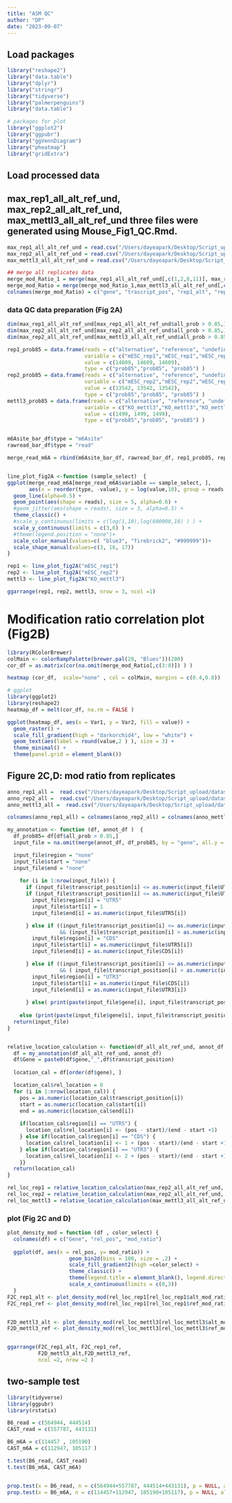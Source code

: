 ```yaml
---
title: "ASM QC"
author: "DP"
date: "2023-09-07"
---
```


## Load packages
```r
library("reshape2")
library("data.table")
library("dplyr")
library("stringr")
library("tidyverse")
library("palmerpenguins")
library("data.table")

# packages for plot 
library("ggplot2")
library("ggpubr")
library("ggVennDiagram")
library("pheatmap")
library("gridExtra")


```

## Load processed data 
## max_rep1_all_alt_ref_und, max_rep2_all_alt_ref_und, max_mettl3_all_alt_ref_und three files were generated using Mouse_Fig1_QC.Rmd. 
```r
max_rep1_all_alt_ref_und = read.csv("/Users/dayeapark/Desktop/Script_upload/datasets/processed_data/max_rep1_all_alt_ref_und.csv", sep = ",")
max_rep2_all_alt_ref_und = read.csv("/Users/dayeapark/Desktop/Script_upload/datasets/processed_data/max_rep2_all_alt_ref_und.csv", sep = ",")
max_mettl3_all_alt_ref_und = read.csv("/Users/dayeapark/Desktop/Script_upload/datasets/processed_data/max_mettl3_all_alt_ref_und.csv", sep = ",")

## merge all replicates data
merge_mod_Ratio_1 = merge(max_rep1_all_alt_ref_und[,c(1,2,8,11)], max_rep2_all_alt_ref_und[,c(1,2,8,11)], by = c("gene", "transcript_position"), all = TRUE)
merge_mod_Ratio = merge(merge_mod_Ratio_1,max_mettl3_all_alt_ref_und[,c(1,2,8,11)], by = c("gene", "transcript_position"), all = TRUE)
colnames(merge_mod_Ratio) = c("gene", "trascript_pos", "rep1_alt", "rep1_ref", "rep2_alt", "rep2_ref", "KO_alt", "KO_ref")

```


### data QC data preparation (Fig 2A)
```r
dim(max_rep1_all_alt_ref_und[max_rep1_all_alt_ref_und$all_prob > 0.85,]) # 14609
dim(max_rep2_all_alt_ref_und[max_rep2_all_alt_ref_und$all_prob > 0.85,]) # 13542
dim(max_rep2_all_alt_ref_und[max_mettl3_all_alt_ref_und$all_prob > 0.85,]) #1499

rep1_prob85 = data.frame(reads = c("alternative", "reference", "undefined"),
                         variable = c("mESC_rep1","mESC_rep1","mESC_rep1"),
                         value = c(14609, 14609, 14609),
                         type = c("prob85","prob85", "prob85") )
rep2_prob85 = data.frame(reads = c("alternative", "reference", "undefined"),
                         variable = c("mESC_rep2","mESC_rep2","mESC_rep2"),
                         value = c(13542, 13542, 13542),
                         type = c("prob85","prob85", "prob85") )
mettl3_prob85 = data.frame(reads = c("alternative", "reference", "undefined"),
                         variable = c("KO_mettl3","KO_mettl3","KO_mettl3"),
                         value = c(1499, 1499, 1499),
                         type = c("prob85","prob85", "prob85") )


m6Asite_bar_df$type = "m6Asite"
rawread_bar_df$type = "read"

merge_read_m6A = rbind(m6Asite_bar_df, rawread_bar_df, rep1_prob85, rep2_prob85, mettl3_prob85)


line_plot_fig2A <-function (sample_select)  {
ggplot(merge_read_m6A[merge_read_m6A$variable == sample_select, ],
       aes(x = reorder(type, -value), y = log(value,10), group = reads, color = reads) ) + 
  geom_line(alpha=0.5) +
  geom_point(aes(shape = reads), size = 5, alpha=0.6) +  
  #geom_jitter(aes(shape = reads), size = 3, alpha=0.5) +
  theme_classic() + 
  #scale_y_continuous(limits = c(log(1,10),log(600000,10) ) ) + 
  scale_y_continuous(limits = c(3,6) ) +
  #theme(legend.position = "none")+
  scale_color_manual(values=c( "blue3", "firebrick2", "#999999"))+
  scale_shape_manual(values=c(3, 16, 17))
}

rep1 <- line_plot_fig2A("mESC_rep1")
rep2 <- line_plot_fig2A("mESC_rep2")
mettl3 <- line_plot_fig2A("KO_mettl3")

ggarrange(rep1, rep2, mettl3, nrow = 3, ncol =1)

```


# Modification ratio correlation plot (Fig2B)
```r
library(RColorBrewer)
colMain <- colorRampPalette(brewer.pal(20, "Blues"))(200)
cor_df = as.matrix(cor(na.omit(merge_mod_Ratio[,c(3:8)]) ) )

heatmap (cor_df,  scale="none" , col = colMain, margins = c(0.4,0.8)) 

# ggplot
library(ggplot2)
library(reshape2)
heatmap_df = melt(cor_df, na.rm = FALSE )

ggplot(heatmap_df, aes(x = Var1, y = Var2, fill = value)) +
  geom_raster() + 
  scale_fill_gradient(high = "darkorchid4", low = "white") +
  geom_text(aes(label = round(value,2 ) ), size = 3) +
  theme_minimal() +
  theme(panel.grid = element_blank()) 

```


## Figure 2C,D: mod ratio from replicates
```r
anno_rep1_all =  read.csv("/Users/dayeapark/Desktop/Script_upload/datasets/annotation/annotation_max_rep1_all.csv", header = FALSE, sep = "\t")
anno_rep2_all =  read.csv("/Users/dayeapark/Desktop/Script_upload/datasets/annotation/annotation_max_rep2_all.csv", header = FALSE, sep = "\t")
anno_mettl3_all =  read.csv("/Users/dayeapark/Desktop/Script_upload/datasets/annotation/annotation_max_mettl3_all.csv", header = FALSE, sep = "\t")

colnames(anno_rep1_all) = colnames(anno_rep2_all) = colnames(anno_mettl3_all) = c("gene", "UTR5", "CDS", "UTR3")

my_annotation <- function (df, annot_df )  {
  df_prob85= df[df$all_prob > 0.85,]
  input_file = na.omit(merge(annot_df, df_prob85, by = "gene", all.y = TRUE))

  input_file$region = "none"
  input_file$start = "none"
  input_file$end = "none"
  
    for (i in 1:nrow(input_file)) {
      if (input_file$transcript_position[i] <= as.numeric(input_file$UTR3[i])) {
      if (input_file$transcript_position[i] <= as.numeric(input_file$UTR5[i]) ) {
        input_file$region[i] = "UTR5"
        input_file$start[i] = 1
        input_file$end[i] = as.numeric(input_file$UTR5[i])

      } else if ((input_file$transcript_position[i] <= as.numeric(input_file$CDS[i]) )
                 && (input_file$transcript_position[i] > as.numeric(input_file$UTR5[i]))) {
        input_file$region[i] = "CDS"
        input_file$start[i] = as.numeric(input_file$UTR5[i])
        input_file$end[i] = as.numeric(input_file$CDS[i])

      } else if ((input_file$transcript_position[i] <= as.numeric(input_file$UTR3[i]) )
                 && ( input_file$transcript_position[i] > as.numeric(input_file$CDS[i]) ) ){
        input_file$region[i] = "UTR3"
        input_file$start[i] = as.numeric(input_file$CDS[i])
        input_file$end[i] = as.numeric(input_file$UTR3[i])
        
      } else( print(paste(input_file$gene[i], input_file$transcript_position[i]))) }
      
    else (print(paste(input_file$gene[i], input_file$transcript_position[i]))) }
  return(input_file)
}


relative_location_calculation <- function(df_all_alt_ref_und, annot_df ) { 
  df = my_annotation(df_all_alt_ref_und, annot_df)
  df$Gene = paste0(df$gene,"_",df$transcript_position)
  
  location_cal = df[order(df$gene), ]

  location_cal$rel_location = 0
  for (i in 1:nrow(location_cal)) {
    pos = as.numeric(location_cal$transcript_position[i])
    start = as.numeric(location_cal$start[i])
    end = as.numeric(location_cal$end[i])
    
    if(location_cal$region[i] == "UTR5") {
      location_cal$rel_location[i] <- (pos - start)/(end - start +1)
    } else if(location_cal$region[i] == "CDS") {
      location_cal$rel_location[i] <- 1 + (pos - start)/(end - start +1)
    } else if(location_cal$region[i] == "UTR3") {
      location_cal$rel_location[i] <- 2 + (pos - start)/(end - start +1)
    }}
  return(location_cal)
}

rel_loc_rep1 = relative_location_calculation(max_rep2_all_alt_ref_und, anno_rep2_all)
rel_loc_rep2 = relative_location_calculation(max_rep2_all_alt_ref_und, anno_rep2_all)
rel_loc_mettl3 = relative_location_calculation(max_mettl3_all_alt_ref_und, anno_mettl3_all)

```

### plot (Fig 2C and D)
```r
plot_density_mod = function (df , color_select) { 
  colnames(df) = c("Gene", "rel_pos", "mod_ratio")
  
  ggplot(df, aes(x = rel_pos, y= mod_ratio)) +
                    geom_bin2d(bins = 100, size = .2) + 
                    scale_fill_gradient2(high =color_select) +
                    theme_classic() +
                    theme(legend.title = element_blank(), legend.direction = "vertical")+
                    scale_x_continuous(limits = c(0,3))
  }
F2C_rep1_alt <- plot_density_mod(rel_loc_rep1[rel_loc_rep1$alt_mod_ratio > 0,c("Gene", "rel_location", "alt_mod_ratio")], "blue")
F2C_rep1_ref <- plot_density_mod(rel_loc_rep1[rel_loc_rep1$ref_mod_ratio > 0,c("Gene", "rel_location", "ref_mod_ratio")], "red")


F2D_mettl3_alt <- plot_density_mod(rel_loc_mettl3[rel_loc_mettl3$alt_mod_ratio > 0,c("Gene", "rel_location", "alt_mod_ratio")], "darkblue")
F2D_mettl3_ref <- plot_density_mod(rel_loc_mettl3[rel_loc_mettl3$ref_mod_ratio > 0,c("Gene", "rel_location", "ref_mod_ratio")], "darkred")


ggarrange(F2C_rep1_alt, F2C_rep1_ref, 
          F2D_mettl3_alt,F2D_mettl3_ref,
          ncol =2, nrow =2 )

```

## two-sample test 
```r
library(tidyverse)
library(ggpubr)
library(rstatix)

B6_read = c(564944, 444514)
CAST_read = c(557787, 443131)

B6_m6A = c(114457 , 105190)
CAST_m6A = c(112947, 105117 )

t.test(B6_read, CAST_read)
t.test(B6_m6A, CAST_m6A)


prop.test(x = B6_read, n = c(564944+557787, 444514+443131), p = NULL, alternative = "two.sided", correct = TRUE)
prop.test(x = B6_m6A, n = c(114457+112947, 105190+105117), p = NULL, alternative = "two.sided", correct = TRUE)

```